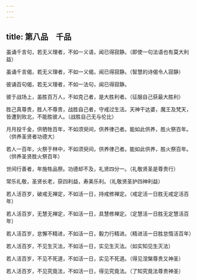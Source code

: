 ```yaml
---
---
---
```

title: 第八品　千品
---




虽诵千言句，若无义理者，不如一义语，闻已得寂静。（即使一句法语也有莫大利益）

虽诵千言偈，若无义理者，不如一义偈，闻已得寂静。（智慧的诗偈令人寂静）

彼诵百句偈，若无义理者，不如一法句，闻已得寂静。

彼于战场上，虽胜百万人，不如克己者，是大胜利者。（征服自己获最大胜利）

胜己真尊贵，胜人不尊贵，战胜自己者，守戒过生活。天神干达婆，魔王及梵天，皆遭到败北，不能胜彼人。（战胜自己无与伦比）

月月投千金，供牺牲百年，不如须臾间，供养律己者。能如此供养，胜火祭百年。（供养圣贤者功德大）

若人一百年，火祭于林中，不如须臾间，供养律己者。能如此供养，胜火祭百年。（供养圣贤胜火祭百年）

世间行善者，年施牲品祭。功德却不及，礼贤四分一。（礼敬贤圣是尊贵行）

常乐礼敬，圣贤长老，获四利益，寿美乐利。（礼敬贤圣护四神利益）

若人活百岁，破戒无禅定，不如活一日，持戒修禅定。（戒定活一日胜无戒定活百年）

若人活百岁，无慧无禅定，不如活一日，具慧修禅定。（定慧活一日胜无定慧活百年）

若人活百岁，怠懈不精进，不如活一日，毅力行精进。（精进活一日胜怠惰活百年）

若人活百岁，不见生灭法，不如活一日，实见生灭法。（如实知见生灭法）

若人活百岁，不见不死道，不如活一日，实见不死道。（得见涅槃尊贵又神圣）

若人活百岁，不见究竟法，不如活一日，得见究竟法。（了知究竟法尊贵神圣）